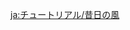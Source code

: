 {{Tutorial
|title    = Winds of the Past
|about    = Winds of the Past
|image1   = Tutorial Amber 1.png
|text1    = Amber has the ability to aim and shoot. While aiming, her arrows will accumulate charge. Once fully charged, the arrow will be imbued with {{Color|help|Pyro}}.
|image2   = Tutorial Amber 2.png
|text2    = Use {{Color|help|Pyro}} Skills to ignite combustible objects.
|image3   = Tutorial Amber 3.png
|text3    = Use {{Color|help|Elemental Sight}} to see the elemental attributes of different objects. Each element has its own color.
|image4   = Tutorial Amber 4.png
|text4    = {{Color|help|Green}} symbolizes {{Color|help|Dendro}}, which can be ignited by Pyro.
|image5   = Tutorial Amber 5.png
|text5    = Opponents' wooden shields are attributed to {{Color|help|Dendro}}, which can be ignited {{Color|help|with Pyro Skills}}, rendering them defenseless.
}}

[[ja:チュートリアル/昔日の風]]